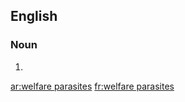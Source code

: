 ==English==

===Noun===
{{head|en|noun plural form|head=[[welfare]] [[parasite]]s}}

# {{plural of|welfare parasite|lang=en}}

[[ar:welfare parasites]]
[[fr:welfare parasites]]